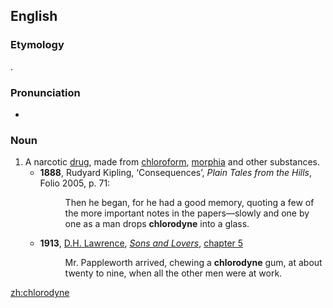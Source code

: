 ==English==
{{wikipedia|Chlorodyne}}
===Etymology===
{{blend|chloroform|anodyne}}.

===Pronunciation===
* {{IPA|/ˈklɒɹədaɪn/}}

===Noun===
{{en-noun}}

# A narcotic [[drug]], made from [[chloroform]], [[morphia]] and other substances.
#* '''1888''', Rudyard Kipling, ‘Consequences’, ''Plain Tales from the Hills'', Folio 2005, p. 71:
#*: Then he began, for he had a good memory, quoting a few of the more important notes in the papers—slowly and one by one as a man drops '''chlorodyne''' into a glass.
#*'''1913''', [[w:D. H. Lawrence|D.H. Lawrence]], ''[[s:Sons_and_Lovers|Sons and Lovers]]'', [[s:Sons and Lovers/Chapter V|chapter 5]]
#*:Mr. Pappleworth arrived, chewing a '''chlorodyne''' gum, at about twenty to nine, when all the other men were at work. 
[[zh:chlorodyne]]